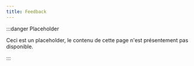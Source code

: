 ```yaml
---
title: Feedback
---
```


:::danger Placeholder

Ceci est un placeholder, le contenu de cette page n'est présentement pas disponible.

:::